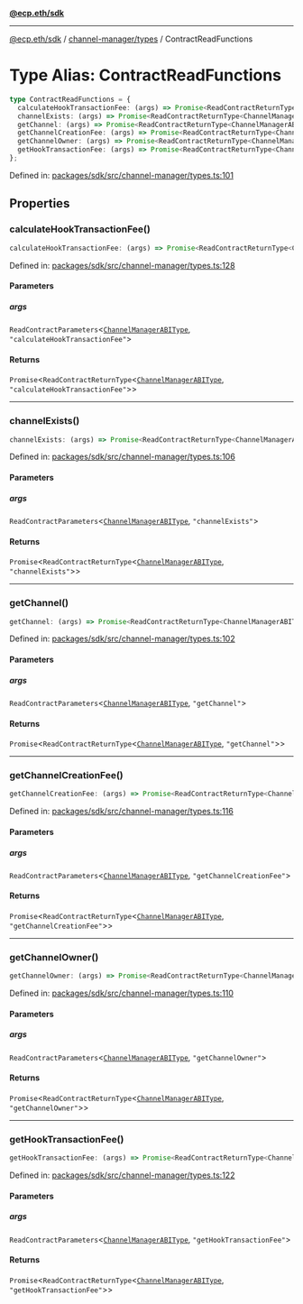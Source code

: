 [**@ecp.eth/sdk**](../../../index.mdx)

***

[@ecp.eth/sdk](/sdk-reference/index.mdx) / [channel-manager/types](/sdk-reference/channel-manager/types/index.mdx) / ContractReadFunctions

# Type Alias: ContractReadFunctions

```ts
type ContractReadFunctions = {
  calculateHookTransactionFee: (args) => Promise<ReadContractReturnType<ChannelManagerABIType, "calculateHookTransactionFee">>;
  channelExists: (args) => Promise<ReadContractReturnType<ChannelManagerABIType, "channelExists">>;
  getChannel: (args) => Promise<ReadContractReturnType<ChannelManagerABIType, "getChannel">>;
  getChannelCreationFee: (args) => Promise<ReadContractReturnType<ChannelManagerABIType, "getChannelCreationFee">>;
  getChannelOwner: (args) => Promise<ReadContractReturnType<ChannelManagerABIType, "getChannelOwner">>;
  getHookTransactionFee: (args) => Promise<ReadContractReturnType<ChannelManagerABIType, "getHookTransactionFee">>;
};
```

Defined in: [packages/sdk/src/channel-manager/types.ts:101](https://github.com/ecp-eth/comments-monorepo/blob/main/packages/sdk/src/channel-manager/types.ts#L101)

## Properties

### calculateHookTransactionFee()

```ts
calculateHookTransactionFee: (args) => Promise<ReadContractReturnType<ChannelManagerABIType, "calculateHookTransactionFee">>;
```

Defined in: [packages/sdk/src/channel-manager/types.ts:128](https://github.com/ecp-eth/comments-monorepo/blob/main/packages/sdk/src/channel-manager/types.ts#L128)

#### Parameters

##### args

`ReadContractParameters`\<[`ChannelManagerABIType`](/sdk-reference/channel-manager/types/type-aliases/ChannelManagerABIType.mdx), `"calculateHookTransactionFee"`\>

#### Returns

`Promise`\<`ReadContractReturnType`\<[`ChannelManagerABIType`](/sdk-reference/channel-manager/types/type-aliases/ChannelManagerABIType.mdx), `"calculateHookTransactionFee"`\>\>

***

### channelExists()

```ts
channelExists: (args) => Promise<ReadContractReturnType<ChannelManagerABIType, "channelExists">>;
```

Defined in: [packages/sdk/src/channel-manager/types.ts:106](https://github.com/ecp-eth/comments-monorepo/blob/main/packages/sdk/src/channel-manager/types.ts#L106)

#### Parameters

##### args

`ReadContractParameters`\<[`ChannelManagerABIType`](/sdk-reference/channel-manager/types/type-aliases/ChannelManagerABIType.mdx), `"channelExists"`\>

#### Returns

`Promise`\<`ReadContractReturnType`\<[`ChannelManagerABIType`](/sdk-reference/channel-manager/types/type-aliases/ChannelManagerABIType.mdx), `"channelExists"`\>\>

***

### getChannel()

```ts
getChannel: (args) => Promise<ReadContractReturnType<ChannelManagerABIType, "getChannel">>;
```

Defined in: [packages/sdk/src/channel-manager/types.ts:102](https://github.com/ecp-eth/comments-monorepo/blob/main/packages/sdk/src/channel-manager/types.ts#L102)

#### Parameters

##### args

`ReadContractParameters`\<[`ChannelManagerABIType`](/sdk-reference/channel-manager/types/type-aliases/ChannelManagerABIType.mdx), `"getChannel"`\>

#### Returns

`Promise`\<`ReadContractReturnType`\<[`ChannelManagerABIType`](/sdk-reference/channel-manager/types/type-aliases/ChannelManagerABIType.mdx), `"getChannel"`\>\>

***

### getChannelCreationFee()

```ts
getChannelCreationFee: (args) => Promise<ReadContractReturnType<ChannelManagerABIType, "getChannelCreationFee">>;
```

Defined in: [packages/sdk/src/channel-manager/types.ts:116](https://github.com/ecp-eth/comments-monorepo/blob/main/packages/sdk/src/channel-manager/types.ts#L116)

#### Parameters

##### args

`ReadContractParameters`\<[`ChannelManagerABIType`](/sdk-reference/channel-manager/types/type-aliases/ChannelManagerABIType.mdx), `"getChannelCreationFee"`\>

#### Returns

`Promise`\<`ReadContractReturnType`\<[`ChannelManagerABIType`](/sdk-reference/channel-manager/types/type-aliases/ChannelManagerABIType.mdx), `"getChannelCreationFee"`\>\>

***

### getChannelOwner()

```ts
getChannelOwner: (args) => Promise<ReadContractReturnType<ChannelManagerABIType, "getChannelOwner">>;
```

Defined in: [packages/sdk/src/channel-manager/types.ts:110](https://github.com/ecp-eth/comments-monorepo/blob/main/packages/sdk/src/channel-manager/types.ts#L110)

#### Parameters

##### args

`ReadContractParameters`\<[`ChannelManagerABIType`](/sdk-reference/channel-manager/types/type-aliases/ChannelManagerABIType.mdx), `"getChannelOwner"`\>

#### Returns

`Promise`\<`ReadContractReturnType`\<[`ChannelManagerABIType`](/sdk-reference/channel-manager/types/type-aliases/ChannelManagerABIType.mdx), `"getChannelOwner"`\>\>

***

### getHookTransactionFee()

```ts
getHookTransactionFee: (args) => Promise<ReadContractReturnType<ChannelManagerABIType, "getHookTransactionFee">>;
```

Defined in: [packages/sdk/src/channel-manager/types.ts:122](https://github.com/ecp-eth/comments-monorepo/blob/main/packages/sdk/src/channel-manager/types.ts#L122)

#### Parameters

##### args

`ReadContractParameters`\<[`ChannelManagerABIType`](/sdk-reference/channel-manager/types/type-aliases/ChannelManagerABIType.mdx), `"getHookTransactionFee"`\>

#### Returns

`Promise`\<`ReadContractReturnType`\<[`ChannelManagerABIType`](/sdk-reference/channel-manager/types/type-aliases/ChannelManagerABIType.mdx), `"getHookTransactionFee"`\>\>
